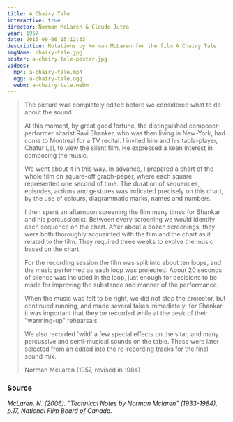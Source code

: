 ```yaml
---
title: A Chairy Tale
interactive: true
director: Norman McLaren & Claude Jutra
year: 1957
date: 2015-09-06 15:12:33
description: Notations by Norman McLaren for the film A Chairy Tale.
imgName: chairy-tale.jpg
poster: a-chairy-tale-poster.jpg
videos:
  mp4: a-chairy-tale.mp4
  ogg: a-chairy-tale.ogg
  webm: a-chairy-tale.webm
---
```


> The picture was completely edited before we considered what to do about the sound.
>
> At this moment, by great good fortune, the distinguished composer-performer sitarist Ravi Shanker, who was then living in New-York, had come to Montreal for a TV recital. I invited him and his tabla-player, Chatur Lal, to view the silent film. He expressed a keen interest in composing the music.
>
> We went about it in this way. In advance, I prepared a chart of the whole film on square-off graph-paper, where each square represented one second of time. The duration of sequences, episodes, actions and gestures was indicated precisely on this chart, by the use of colours, diagrammatic marks, names and numbers.
>
> I then spent an afternoon screening the film many times for Shankar and his percussionist. Between every screening we would identify each sequence on the chart. After about a dozen screenings, they were both thoroughly acquainted with the film and the chart as it related to the film. They required three weeks to evolve the music based on the chart.
>
> For the recording session the film was split into about ten loops, and the music performed as each loop was projected. About 20 seconds of silence was included in the loop, just enough for decisions to be made for improving the substance and manner of the performance.
>
> When the music was felt to be right, we did not stop the projector, but continued running, and made several takes immediately; for Shankar it was important that they be recorded while at the peak of their "warming-up" rehearsals.
>
> We also recorded 'wild' a few special effects on the sitar, and many percussive and semi-musical sounds on the table. These were later selected from an edited into the re-recording tracks for the final sound mix.
>
> Norman McLaren (1957, revised in 1984)

### Source

<cite>McLaren, N. (2006). "Technical Notes by Norman Mclaren" (1933-1984), p.17, National Film Board of Canada.</cite>
